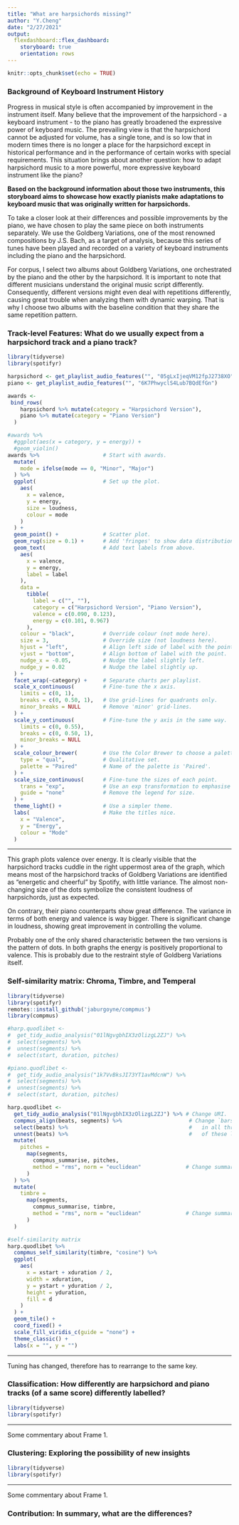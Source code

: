 ```yaml
---
title: "What are harpsichords missing?"
author: "Y.Cheng"
date: "2/27/2021"
output: 
  flexdashboard::flex_dashboard:
    storyboard: true
    orientation: rows
---
```


```r
knitr::opts_chunk$set(echo = TRUE)
```
### Background of Keyboard Instrument History
Progress in musical style is often accompanied by improvement in the instrument itself. Many believe that the improvement of the harpsichord - a keyboard instrument - to the piano has greatly broadened the expressive power of keyboard music. The prevailing view is that the harpsichord cannot be adjusted for volume, has a single tone, and is so low that in modern times there is no longer a place for the harpsichord except in historical performance and in the performance of certain works with special requirements. This situation brings about another question: how to adapt harpsichord music to a more powerful, more expressive keyboard instrument like the piano?

**Based on the background information about those two instruments, this storyboard aims to showcase how exactly pianists make adaptations to keyboard music that was originally written for harpsichords.**

To take a closer look at  their differences and possible improvements by the piano, we have chosen to play the same piece on both instruments separately. We use the Goldberg Variations, one of the most renowned compositions by J.S. Bach, as a target of analysis, because this series of tunes have been played and recorded on a variety of keyboard instruments including the piano and the harpsichord. 

For corpus, I select two albums about Goldberg Variations, one orchestrated by the piano and the other by the harpsichord. It is important to note that different musicians understand the original music script differently. Consequently, different versions might even deal with repetitions differently, causing great trouble when analyzing them with dynamic warping. That is why I choose two albums with the baseline condition that they share the same repetition pattern.


### Track-level Features: What do we usually expect from a harpsichord track and a piano track?


```r
library(tidyverse)
library(spotifyr)

harpsichord <- get_playlist_audio_features("", "05gLxIjeqVM12fpJ2738XO")
piano <- get_playlist_audio_features("", "6K7PhwyclS4Lub7BQdEfGn")

awards <-
 bind_rows(
    harpsichord %>% mutate(category = "Harpsichord Version"),
    piano %>% mutate(category = "Piano Version")
  )

#awards %>%
  #ggplot(aes(x = category, y = energy)) +
  #geom_violin()
awards %>%                    # Start with awards.
  mutate(
    mode = ifelse(mode == 0, "Minor", "Major")
  ) %>%
  ggplot(                     # Set up the plot.
    aes(
      x = valence,
      y = energy,
      size = loudness,
      colour = mode
    )
  ) +
  geom_point() +              # Scatter plot.
  geom_rug(size = 0.1) +      # Add 'fringes' to show data distribution.
  geom_text(                  # Add text labels from above.
    aes(
      x = valence,
      y = energy,
      label = label
    ),
    data = 
      tibble(
        label = c("", ""),
        category = c("Harpsichord Version", "Piano Version"),
        valence = c(0.090, 0.123),
        energy = c(0.101, 0.967)
      ),
    colour = "black",         # Override colour (not mode here).
    size = 3,                 # Override size (not loudness here).
    hjust = "left",           # Align left side of label with the point.
    vjust = "bottom",         # Align bottom of label with the point.
    nudge_x = -0.05,          # Nudge the label slightly left.
    nudge_y = 0.02            # Nudge the label slightly up.
  ) +
  facet_wrap(~category) +     # Separate charts per playlist.
  scale_x_continuous(         # Fine-tune the x axis.
    limits = c(0, 1),
    breaks = c(0, 0.50, 1),   # Use grid-lines for quadrants only.
    minor_breaks = NULL       # Remove 'minor' grid-lines.
  ) +
  scale_y_continuous(         # Fine-tune the y axis in the same way.
    limits = c(0, 0.55),
    breaks = c(0, 0.50, 1),
    minor_breaks = NULL
  ) +
  scale_colour_brewer(        # Use the Color Brewer to choose a palette.
    type = "qual",            # Qualitative set.
    palette = "Paired"        # Name of the palette is 'Paired'.
  ) +
  scale_size_continuous(      # Fine-tune the sizes of each point.
    trans = "exp",            # Use an exp transformation to emphasise loud.
    guide = "none"            # Remove the legend for size.
  ) +
  theme_light() +             # Use a simpler theme.
  labs(                       # Make the titles nice.
    x = "Valence",
    y = "Energy",
    colour = "Mode"
  )
```



*** 

This graph plots valence over energy. It is clearly visible that the harpsichord tracks cuddle in the right uppermost area of the graph, which means most of the harpsichord tracks of Goldberg Variations are identified as "energetic and cheerful" by Spotify, with little variance. The almost non-changing size of the dots symbolize the consistent loudness of harpsichords, just as expected.

On contrary, their piano counterparts show great difference. The variance in terms of both energy and valence is way bigger. There is significant change in loudness, showing great improvement in controlling the volume. 

Probably one of the only shared characteristic between the two versions is the pattern of dots. In both graphs the energy is positively proportional to valence. This is probably due to the restraint style of Goldberg Variations itself.





### Self-similarity matrix: Chroma, Timbre, and Temperal


```r
library(tidyverse)
library(spotifyr)
remotes::install_github('jaburgoyne/compmus')
library(compmus)

#harp.quodlibet <-
#  get_tidy_audio_analysis("01lNgvgbhIX3zOlizgL2ZJ") %>%
#  select(segments) %>%
#  unnest(segments) %>%
#  select(start, duration, pitches)

#piano.quodlibet <-
#  get_tidy_audio_analysis("1k7VvBksJI73YT1avMdcnW") %>%
#  select(segments) %>%
#  unnest(segments) %>%
#  select(start, duration, pitches)

harp.quodlibet <-
  get_tidy_audio_analysis("01lNgvgbhIX3zOlizgL2ZJ") %>% # Change URI.
  compmus_align(beats, segments) %>%                     # Change `bars`
  select(beats) %>%                                      #   in all three
  unnest(beats) %>%                                      #   of these lines.
  mutate(
    pitches =
      map(segments,
        compmus_summarise, pitches,
        method = "rms", norm = "euclidean"              # Change summary & norm.
      )
  ) %>%
  mutate(
    timbre =
      map(segments,
        compmus_summarise, timbre,
        method = "rms", norm = "euclidean"              # Change summary & norm.
      )
  )

#self-similarity matrix
harp.quodlibet %>%
  compmus_self_similarity(timbre, "cosine") %>% 
  ggplot(
    aes(
      x = xstart + xduration / 2,
      width = xduration,
      y = ystart + yduration / 2,
      height = yduration,
      fill = d
    )
  ) +
  geom_tile() +
  coord_fixed() +
  scale_fill_viridis_c(guide = "none") +
  theme_classic() +
  labs(x = "", y = "")
```


*** 
Tuning has changed, therefore has to rearrange to the same key.




### Classification: How differently are harpsichord and piano tracks (of a same score) differently labelled?
```r
library(tidyverse)
library(spotifyr)
```
*** 

Some commentary about Frame 1.


### Clustering: Exploring the possibility of new insights
```r
library(tidyverse)
library(spotifyr)
```

*** 

Some commentary about Frame 1.


### Contribution: In summary, what are the differences?
